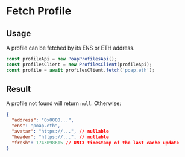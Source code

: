 # Fetch Profile

## Usage

A profile can be fetched by its ENS or ETH address.

```ts
const profileApi = new PoapProfilesApi();
const profilesClient = new ProfilesClient(profileApi);
const profile = await profilesClient.fetch('poap.eth');
```

## Result

A profile not found will return `null`. Otherwise:

```json
{
  "address": "0x0000...",
  "ens": "poap.eth",
  "avatar": "https://...", // nullable
  "header": "https://...", // nullable
  "fresh": 1743098615 // UNIX timestamp of the last cache update
}
```
